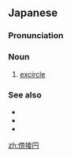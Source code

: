 {{also|傍接圓}}
==Japanese==
{{wikipedia|lang=ja|三角形の内接円と傍接円}}
{{ja-kanjitab|ぼう|せつ|えん|yomi=o}}

===Pronunciation===
{{ja-pron|acc=4|y=o|ぼうせつえん}}

===Noun===
{{ja-noun|ぼうせつえん|hhira=ばうせつゑん}}

# {{lb|ja|geometry|sort=ほうせつえん'}} [[excircle]]

===See also===
* {{ja-r|傍%心|ぼう%しん}}
* {{ja-r|内%接%円|ない%せつ%えん}}
* {{ja-r|外%接%円|がい%せつ%えん}}

[[zh:傍接円]]